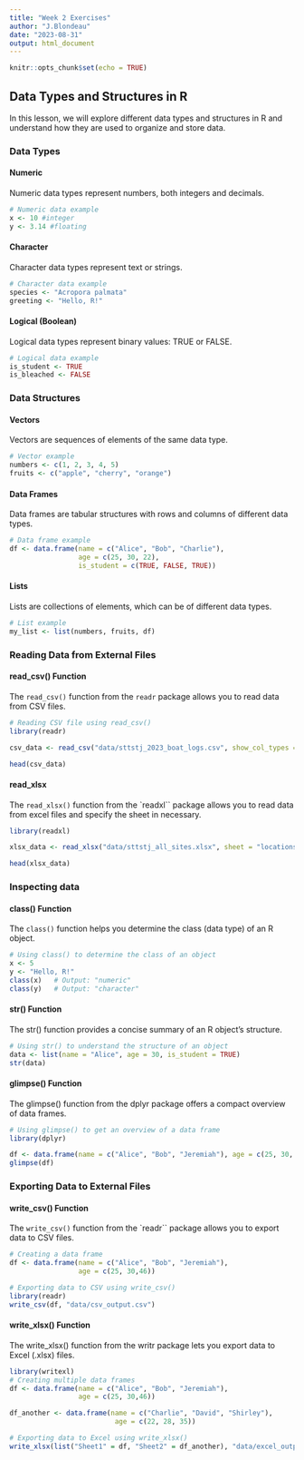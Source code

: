 ```yaml
---
title: "Week 2 Exercises"
author: "J.Blondeau"
date: "2023-08-31"
output: html_document
---
```


```r
knitr::opts_chunk$set(echo = TRUE)
```

## Data Types and Structures in R {.tabset}

In this lesson, we will explore different data types and structures in R and understand how they are used to organize and store data.

### Data Types

#### Numeric

Numeric data types represent numbers, both integers and decimals.

```r
# Numeric data example
x <- 10 #integer
y <- 3.14 #floating
```

#### Character
Character data types represent text or strings.

```r
# Character data example
species <- "Acropora palmata"
greeting <- "Hello, R!"

```
#### Logical (Boolean)
Logical data types represent binary values: TRUE or FALSE.

```r
# Logical data example
is_student <- TRUE
is_bleached <- FALSE

```
### Data Structures

#### Vectors
Vectors are sequences of elements of the same data type.

```r
# Vector example
numbers <- c(1, 2, 3, 4, 5)
fruits <- c("apple", "cherry", "orange")

```

#### Data Frames
Data frames are tabular structures with rows and columns of different data types.

```r
# Data frame example
df <- data.frame(name = c("Alice", "Bob", "Charlie"),
                 age = c(25, 30, 22),
                 is_student = c(TRUE, FALSE, TRUE))

```

#### Lists
Lists are collections of elements, which can be of different data types.

```r
# List example
my_list <- list(numbers, fruits, df)

```

### Reading Data from External Files

#### read_csv() Function

The `read_csv()` function from the `readr` package allows you to read data from CSV files.

```r
# Reading CSV file using read_csv()
library(readr)

csv_data <- read_csv("data/sttstj_2023_boat_logs.csv", show_col_types = F)

head(csv_data)

```

#### read_xlsx

The `read_xlsx()` function from the `readxl`` package allows you to read data from excel files and specify the sheet in necessary.

```r
library(readxl)

xlsx_data <- read_xlsx("data/sttstj_all_sites.xlsx", sheet = "locations")

head(xlsx_data)

```

### Inspecting data

#### class() Function

The `class()` function helps you determine the class (data type) of an R object.

```r
# Using class() to determine the class of an object
x <- 5
y <- "Hello, R!"
class(x)   # Output: "numeric"
class(y)   # Output: "character"
```

#### str() Function

The str() function provides a concise summary of an R object's structure.

```r
# Using str() to understand the structure of an object
data <- list(name = "Alice", age = 30, is_student = TRUE)
str(data)
```

#### glimpse() Function

The glimpse() function from the dplyr package offers a compact overview of data frames.

```r
# Using glimpse() to get an overview of a data frame
library(dplyr)

df <- data.frame(name = c("Alice", "Bob", "Jeremiah"), age = c(25, 30, 46))
glimpse(df)

```

### Exporting Data to External Files

#### write_csv() Function

The `write_csv()` function from the `readr`` package allows you to export data to CSV files.

```r
# Creating a data frame
df <- data.frame(name = c("Alice", "Bob", "Jeremiah"),
                 age = c(25, 30,46))

# Exporting data to CSV using write_csv()
library(readr)
write_csv(df, "data/csv_output.csv")
```

#### write_xlsx() Function

The write_xlsx() function from the writr package lets you export data to Excel (.xlsx) files.

```r
library(writexl)
# Creating multiple data frames
df <- data.frame(name = c("Alice", "Bob", "Jeremiah"),
                 age = c(25, 30,46))

df_another <- data.frame(name = c("Charlie", "David", "Shirley"),
                          age = c(22, 28, 35))

# Exporting data to Excel using write_xlsx()
write_xlsx(list("Sheet1" = df, "Sheet2" = df_another), "data/excel_output.xlsx")

```

